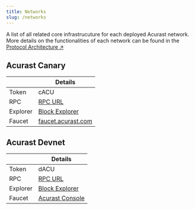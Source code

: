 ```yaml
---
title: Networks
slug: /networks
---
```


A list of all related core infrastrucuture for each deployed Acurast network. More details on the functionalities of each network can be found in the [Protocol Architecture ↗](/acurast-protocol/architecture/instances)

## Acurast Canary

|          | Details                                                                                                       |
| -------- | ------------------------------------------------------------------------------------------------------------- |
| Token    | cACU                                                                                                          |
| RPC      | [RPC URL](wss://acurast-canarynet-ws.prod.gke.acurast.com)                                                    |
| Explorer | [Block Explorer](https://polkadot.js.org/apps/?rpc=wss://acurast-canarynet-ws.prod.gke.acurast.com#/explorer) |
| Faucet   | [faucet.acurast.com](https://faucet.acurast.com/)                                                             |

## Acurast Devnet

|          | Details                                                                                                |
| -------- | ------------------------------------------------------------------------------------------------------ |
| Token    | dACU                                                                                                   |
| RPC      | [RPC URL](wss://wss.collator-1.acurast.papers.tech)                                                    |
| Explorer | [Block Explorer](https://polkadot.js.org/apps/?rpc=wss://wss.collator-1.acurast.papers.tech#/explorer) |
| Faucet   | [Acurast Console](https://console.acurast.com/)                                                        |
